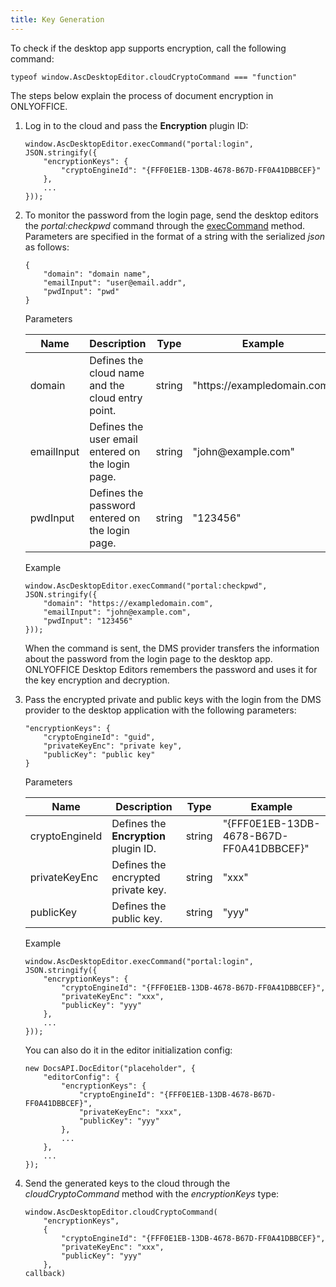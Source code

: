 ```yaml
---
title: Key Generation
---
```

To check if the desktop app supports encryption, call the following command:

```
typeof window.AscDesktopEditor.cloudCryptoCommand === "function"
```

The steps below explain the process of document encryption in ONLYOFFICE.

1. Log in to the cloud and pass the **Encryption** plugin ID:

   ```
   window.AscDesktopEditor.execCommand("portal:login", JSON.stringify({
       "encryptionKeys": {
           "cryptoEngineId": "{FFF0E1EB-13DB-4678-B67D-FF0A41DBBCEF}"
       },
       ...
   }));
   ```

2. To monitor the password from the login page, send the desktop editors the *portal:checkpwd* command through the [execCommand](/desktop/execcommand) method. Parameters are specified in the format of a string with the serialized *json* as follows:

   ```
   {
       "domain": "domain name",
       "emailInput": "user@email.addr",
       "pwdInput": "pwd"
   }
   ```

   Parameters

   | Name       | Description                                       | Type   | Example                      |
   | ---------- | ------------------------------------------------- | ------ | ---------------------------- |
   | domain     | Defines the cloud name and the cloud entry point. | string | "https\://exampledomain.com" |
   | emailInput | Defines the user email entered on the login page. | string | "john\@example.com"          |
   | pwdInput   | Defines the password entered on the login page.   | string | "123456"                     |

   Example

   ```
   window.AscDesktopEditor.execCommand("portal:checkpwd", JSON.stringify({
       "domain": "https://exampledomain.com",
       "emailInput": "john@example.com",
       "pwdInput": "123456"
   }));
   ```

   When the command is sent, the DMS provider transfers the information about the password from the login page to the desktop app. ONLYOFFICE Desktop Editors remembers the password and uses it for the key encryption and decryption.

3. Pass the encrypted private and public keys with the login from the DMS provider to the desktop application with the following parameters:

   ```
   "encryptionKeys": {
       "cryptoEngineId": "guid",
       "privateKeyEnc": "private key",
       "publicKey": "public key"
   }
   ```

   Parameters

   | Name           | Description                           | Type   | Example                                  |
   | -------------- | ------------------------------------- | ------ | ---------------------------------------- |
   | cryptoEngineId | Defines the **Encryption** plugin ID. | string | "\{FFF0E1EB-13DB-4678-B67D-FF0A41DBBCEF}" |
   | privateKeyEnc  | Defines the encrypted private key.    | string | "xxx"                                    |
   | publicKey      | Defines the public key.               | string | "yyy"                                    |

   Example

   ```
   window.AscDesktopEditor.execCommand("portal:login", JSON.stringify({
       "encryptionKeys": {
           "cryptoEngineId": "{FFF0E1EB-13DB-4678-B67D-FF0A41DBBCEF}",
           "privateKeyEnc": "xxx",
           "publicKey": "yyy"
       },
       ...
   }));
   ```

   You can also do it in the editor initialization config:

   ```
   new DocsAPI.DocEditor("placeholder", {
       "editorConfig": {
           "encryptionKeys": {
               "cryptoEngineId": "{FFF0E1EB-13DB-4678-B67D-FF0A41DBBCEF}",
               "privateKeyEnc": "xxx",
               "publicKey": "yyy"
           },
           ...
       },
       ...
   });
   ```

4. Send the generated keys to the cloud through the *cloudCryptoCommand* method with the *encryptionKeys* type:

   ```
   window.AscDesktopEditor.cloudCryptoCommand(
       "encryptionKeys",
       {
           "cryptoEngineId": "{FFF0E1EB-13DB-4678-B67D-FF0A41DBBCEF}",
           "privateKeyEnc": "xxx",
           "publicKey": "yyy"
       },
   callback)
   ```
